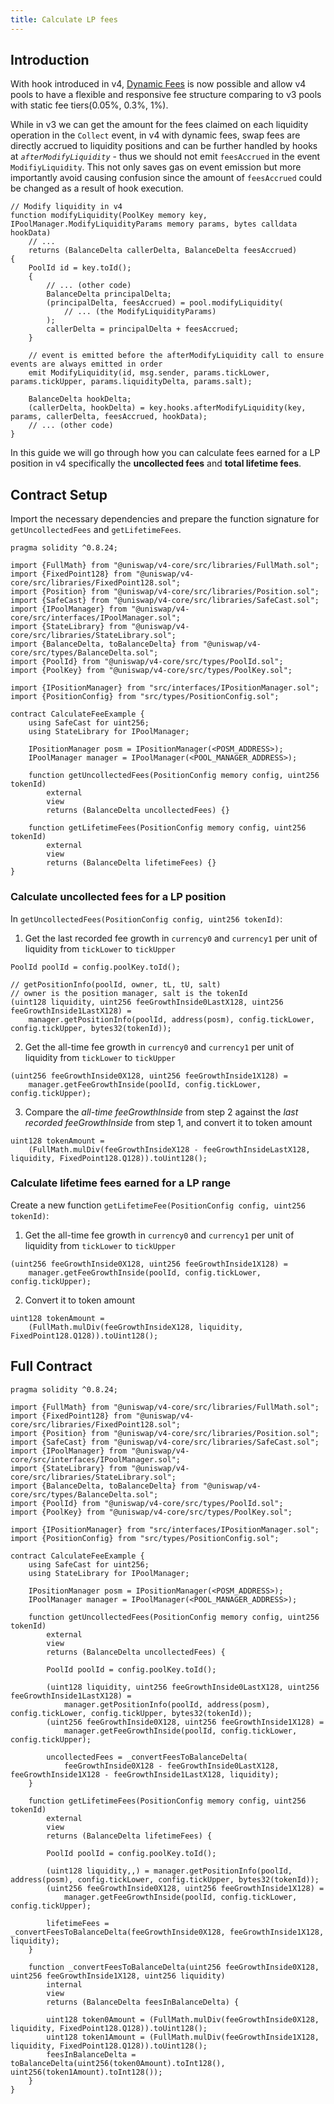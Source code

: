 ```yaml
---
title: Calculate LP fees
---
```


## Introduction

With hook introduced in v4, [Dynamic Fees](../concepts/07-dynamic-fees.mdx) is now possible and allow v4 pools to have a flexible and responsive fee structure comparing to v3 pools with static fee tiers(0.05%, 0.3%, 1%). 

While in v3 we can get the amount for the fees claimed on each liquidity operation in the `Collect` event, in v4 with dynamic fees, swap fees are directly accrued to liquidity positions and can be further handled by hooks at *`afterModifyLiquidity`* - thus we should not emit `feesAccrued` in the event `ModifiyLiquidity`. This not only saves gas on event emission but more importantly avoid causing confusion since the amount of `feesAccrued` could be changed as a result of hook execution.

```solidity
// Modify liquidity in v4
function modifyLiquidity(PoolKey memory key, IPoolManager.ModifyLiquidityParams memory params, bytes calldata hookData) 
    // ... 
    returns (BalanceDelta callerDelta, BalanceDelta feesAccrued) 
{
    PoolId id = key.toId();
    {
        // ... (other code)
        BalanceDelta principalDelta;
        (principalDelta, feesAccrued) = pool.modifyLiquidity(
            // ... (the ModifyLiquidityParams)
        );
        callerDelta = principalDelta + feesAccrued;
    }

    // event is emitted before the afterModifyLiquidity call to ensure events are always emitted in order
    emit ModifyLiquidity(id, msg.sender, params.tickLower, params.tickUpper, params.liquidityDelta, params.salt);

    BalanceDelta hookDelta;
    (callerDelta, hookDelta) = key.hooks.afterModifyLiquidity(key, params, callerDelta, feesAccrued, hookData);
    // ... (other code)
}
```

In this guide we will go through how you can calculate fees earned for a LP position in v4 specifically the **uncollected fees** and **total lifetime fees**.

## Contract Setup

Import the necessary dependencies and prepare the function signature for `getUncollectedFees` and `getLifetimeFees`.

```solidity
pragma solidity ^0.8.24;

import {FullMath} from "@uniswap/v4-core/src/libraries/FullMath.sol";
import {FixedPoint128} from "@uniswap/v4-core/src/libraries/FixedPoint128.sol";
import {Position} from "@uniswap/v4-core/src/libraries/Position.sol";
import {SafeCast} from "@uniswap/v4-core/src/libraries/SafeCast.sol";
import {IPoolManager} from "@uniswap/v4-core/src/interfaces/IPoolManager.sol";
import {StateLibrary} from "@uniswap/v4-core/src/libraries/StateLibrary.sol";
import {BalanceDelta, toBalanceDelta} from "@uniswap/v4-core/src/types/BalanceDelta.sol";
import {PoolId} from "@uniswap/v4-core/src/types/PoolId.sol";
import {PoolKey} from "@uniswap/v4-core/src/types/PoolKey.sol";

import {IPositionManager} from "src/interfaces/IPositionManager.sol";
import {PositionConfig} from "src/types/PositionConfig.sol";

contract CalculateFeeExample {
    using SafeCast for uint256;
    using StateLibrary for IPoolManager;

    IPositionManager posm = IPositionManager(<POSM_ADDRESS>);
    IPoolManager manager = IPoolManager(<POOL_MANAGER_ADDRESS>);

    function getUncollectedFees(PositionConfig memory config, uint256 tokenId)
        external
        view
        returns (BalanceDelta uncollectedFees) {}

    function getLifetimeFees(PositionConfig memory config, uint256 tokenId)
        external
        view
        returns (BalanceDelta lifetimeFees) {}
}
```

### Calculate uncollected fees for a LP position

In `getUncollectedFees(PositionConfig config, uint256 tokenId)`:

1. Get the last recorded fee growth in `currency0` and `currency1` per unit of liquidity from `tickLower` to `tickUpper`
```solidity
PoolId poolId = config.poolKey.toId();

// getPositionInfo(poolId, owner, tL, tU, salt)
// owner is the position manager, salt is the tokenId
(uint128 liquidity, uint256 feeGrowthInside0LastX128, uint256 feeGrowthInside1LastX128) =
    manager.getPositionInfo(poolId, address(posm), config.tickLower, config.tickUpper, bytes32(tokenId));
```

2. Get the all-time fee growth in `currency0` and `currency1` per unit of liquidity from `tickLower` to `tickUpper`
```solidity
(uint256 feeGrowthInside0X128, uint256 feeGrowthInside1X128) = 
    manager.getFeeGrowthInside(poolId, config.tickLower, config.tickUpper);
```

3. Compare the _all-time feeGrowthInside_ from step 2 against the _last recorded feeGrowthInside_ from step 1, and convert it to token amount
```solidity
uint128 tokenAmount =
    (FullMath.mulDiv(feeGrowthInsideX128 - feeGrowthInsideLastX128, liquidity, FixedPoint128.Q128)).toUint128();
```

### Calculate lifetime fees earned for a LP range

Create a new function `getLifetimeFee(PositionConfig config, uint256 tokenId)`:

1. Get the all-time fee growth in `currency0` and `currency1` per unit of liquidity from `tickLower` to `tickUpper`

```solidity
(uint256 feeGrowthInside0X128, uint256 feeGrowthInside1X128) = 
    manager.getFeeGrowthInside(poolId, config.tickLower, config.tickUpper);
```

2. Convert it to token amount

```solidity
uint128 tokenAmount =
    (FullMath.mulDiv(feeGrowthInsideX128, liquidity, FixedPoint128.Q128)).toUint128();
```

## Full Contract

```solidity
pragma solidity ^0.8.24;

import {FullMath} from "@uniswap/v4-core/src/libraries/FullMath.sol";
import {FixedPoint128} from "@uniswap/v4-core/src/libraries/FixedPoint128.sol";
import {Position} from "@uniswap/v4-core/src/libraries/Position.sol";
import {SafeCast} from "@uniswap/v4-core/src/libraries/SafeCast.sol";
import {IPoolManager} from "@uniswap/v4-core/src/interfaces/IPoolManager.sol";
import {StateLibrary} from "@uniswap/v4-core/src/libraries/StateLibrary.sol";
import {BalanceDelta, toBalanceDelta} from "@uniswap/v4-core/src/types/BalanceDelta.sol";
import {PoolId} from "@uniswap/v4-core/src/types/PoolId.sol";
import {PoolKey} from "@uniswap/v4-core/src/types/PoolKey.sol";

import {IPositionManager} from "src/interfaces/IPositionManager.sol";
import {PositionConfig} from "src/types/PositionConfig.sol";

contract CalculateFeeExample {
    using SafeCast for uint256;
    using StateLibrary for IPoolManager;

    IPositionManager posm = IPositionManager(<POSM_ADDRESS>);
    IPoolManager manager = IPoolManager(<POOL_MANAGER_ADDRESS>);

    function getUncollectedFees(PositionConfig memory config, uint256 tokenId)
        external
        view
        returns (BalanceDelta uncollectedFees) {

        PoolId poolId = config.poolKey.toId();

        (uint128 liquidity, uint256 feeGrowthInside0LastX128, uint256 feeGrowthInside1LastX128) =
            manager.getPositionInfo(poolId, address(posm), config.tickLower, config.tickUpper, bytes32(tokenId));
        (uint256 feeGrowthInside0X128, uint256 feeGrowthInside1X128) =
            manager.getFeeGrowthInside(poolId, config.tickLower, config.tickUpper);

        uncollectedFees = _convertFeesToBalanceDelta(
            feeGrowthInside0X128 - feeGrowthInside0LastX128, feeGrowthInside1X128 - feeGrowthInside1LastX128, liquidity);
    }

    function getLifetimeFees(PositionConfig memory config, uint256 tokenId)
        external
        view
        returns (BalanceDelta lifetimeFees) {

        PoolId poolId = config.poolKey.toId();

        (uint128 liquidity,,) = manager.getPositionInfo(poolId, address(posm), config.tickLower, config.tickUpper, bytes32(tokenId));
        (uint256 feeGrowthInside0X128, uint256 feeGrowthInside1X128) =
            manager.getFeeGrowthInside(poolId, config.tickLower, config.tickUpper);

        lifetimeFees = _convertFeesToBalanceDelta(feeGrowthInside0X128, feeGrowthInside1X128, liquidity);
    }

    function _convertFeesToBalanceDelta(uint256 feeGrowthInside0X128, uint256 feeGrowthInside1X128, uint256 liquidity) 
        internal
        view 
        returns (BalanceDelta feesInBalanceDelta) {
            
        uint128 token0Amount = (FullMath.mulDiv(feeGrowthInside0X128, liquidity, FixedPoint128.Q128)).toUint128();
        uint128 token1Amount = (FullMath.mulDiv(feeGrowthInside1X128, liquidity, FixedPoint128.Q128)).toUint128();
        feesInBalanceDelta = toBalanceDelta(uint256(token0Amount).toInt128(), uint256(token1Amount).toInt128());
    }
}
```
